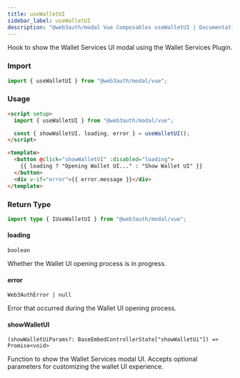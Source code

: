 ```yaml
---
title: useWalletUI
sidebar_label: useWalletUI
description: "@web3auth/modal Vue Composables useWalletUI | Documentation - Web3Auth"
---
```


Hook to show the Wallet Services UI modal using the Wallet Services Plugin.

### Import

```ts
import { useWalletUI } from "@web3auth/modal/vue";
```

### Usage

```html
<script setup>
  import { useWalletUI } from "@web3auth/modal/vue";

  const { showWalletUI, loading, error } = useWalletUI();
</script>

<template>
  <button @click="showWalletUI" :disabled="loading">
    {{ loading ? "Opening Wallet UI..." : "Show Wallet UI" }}
  </button>
  <div v-if="error">{{ error.message }}</div>
</template>
```

### Return Type

```ts
import type { IUseWalletUI } from "@web3auth/modal/vue";
```

#### loading

`boolean`

Whether the Wallet UI opening process is in progress.

#### error

`Web3AuthError | null`

Error that occurred during the Wallet UI opening process.

#### showWalletUI

`(showWalletUiParams?: BaseEmbedControllerState["showWalletUi"]) => Promise<void>`

Function to show the Wallet Services modal UI. Accepts optional parameters for customizing the
wallet UI experience.

